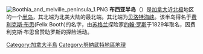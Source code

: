 {{unreferenced|time=2009-12-19T05:20:23+00:00}}
[[File:Boothia_and_melville_peninsula_1.PNG|thumb]]
'''布西亚半岛'''（{{lang-en|Boothia Peninsula}}）是[[加拿大|加拿大]]近[[北极|北极]]地区的一个[[半岛|半岛]]，其北端为北美大陆的最北端。其北端为[[贝洛特海峡|贝洛特海峡]]。该半岛得名于[[费利克斯·布思|费利克斯·布思]](Felix Booth)的名字，由[[苏格兰|苏格兰]]探险家[[约翰·罗斯|约翰·罗斯]]于1829年取名，因费利克斯·布思曾赞助罗斯的探险活动。

{{Authority control}}
{{DEFAULTSORT:Boothia}}
[[Category:加拿大半島|Category:加拿大半島]]
[[Category:努納武特地區地理|Category:努納武特地區地理]]
